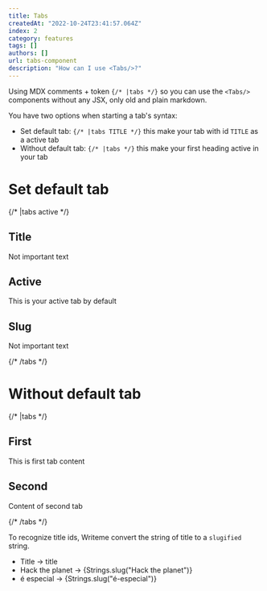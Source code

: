 ```yaml
---
title: Tabs
createdAt: "2022-10-24T23:41:57.064Z"
index: 2
category: features
tags: []
authors: []
url: tabs-component
description: "How can I use <Tabs/>?"
---
```


<TableOfContent />

Using MDX comments + token `{/* |tabs */}` so you can use the `<Tabs/>` components without any JSX, only old and plain markdown.

You have two options when starting a tab's syntax:

- Set default tab: `{/* |tabs TITLE */}` this make your tab with id `TITLE` as a active tab
- Without default tab: `{/* |tabs */}` this make your first heading active in your tab

# Set default tab

{/* |tabs active */}

## Title

Not important text

## Active

This is your active tab by default

## Slug

Not important text

{/* /tabs */}

# Without default tab

{/* |tabs */}

## First

This is first tab content

## Second

Content of second tab

{/* /tabs */}

To recognize title ids, Writeme convert the string of title to a `slugified` string.

- Title -> title
- Hack the planet -> {Strings.slug("Hack the planet")}
- é especial -> {Strings.slug("é-especial")}

